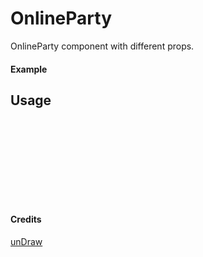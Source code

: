 
<Meta of={OnlineParty} title="unDraw/OnlineParty" />

# OnlineParty

OnlineParty component with different props.

#### Example

<Canvas of={OnlineParty.Primary} />

## Usage

```ts
import { OnlineParty } from "yadl-ui";

const Example = () => {
  return (
      <OnlineParty />
  );
};

export default Example;
```

#### Credits
[unDraw](https://undraw.co/illustrations)
